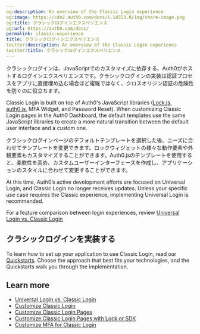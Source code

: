 ```yaml
---
og:description: An overview of the Classic Login experience
og:image: https://cdn2.auth0.com/docs/1.14553.0/img/share-image.png
og:title: クラシックログインエクスペリエンス
og:url: https://auth0.com/docs/
permalink: classic-experience
title: クラシックログインエクスペリエンス
twitter:description: An overview of the Classic Login experience
twitter:title: クラシックログインエクスペリエンス
---
```


クラシックログインは、JavaScriptでのカスタマイズに依存する、Auth0がホストするログインエクスペリエンスです。クラシックログインの実装は認証プロセスをアプリに直接埋め込む場合ほど複雑ではなく、クロスオリジン認証の危険性を防ぐのに役立ちます。

Classic Login is built on top of Auth0's JavaScript libraries ([Lock.js](/docs/libraries/lock), [auth0.js](/docs/libraries/auth0js), <Tooltip tip="Multi-factor authentication (MFA): User authentication process that uses a factor in addition to username and password such as a code via SMS." cta="View Glossary" href="/docs/glossary?term=MFA">MFA</Tooltip> Widget, and Password Reset). When customizing Classic Login pages in the <Tooltip tip="Auth0 Dashboard: Auth0's main product to configure your services." cta="View Glossary" href="/docs/glossary?term=Auth0+Dashboard">Auth0 Dashboard</Tooltip>, the default templates use the same JavaScript libraries to create a more natural transition between the default user interface and a custom one.

クラシックログインページのデフォルトテンプレートを選択した後、ニーズに合わせてテンプレートを変更できます。ロックウィジェットの様々な動作要素や外観要素もカスタマイズすることができます。Auth0.jsのテンプレートを使用すると、柔軟性を高め、カスタムユーザーインターフェースを作成し、アプリケーションのスタイルに合わせて変更することができます。

<Warning>

At this time, Auth0’s active development efforts are focused on Universal Login, and Classic Login no longer receives updates. Unless your specific use case requires the Classic experience, implementing Universal Login is recommended.

For a feature comparison between login experiences, review [Universal Login vs. Classic Login](/docs/authenticate/login/auth0-universal-login/universal-login-vs-classic-login)

</Warning>

## クラシックログインを実装する

To learn how to set up your application to use Classic Login, read our [Quickstarts](/docs/quickstarts). Choose the approach that best fits your technologies, and the Quickstarts walk you through the implementation.

## Learn more

* [Universal Login vs. Classic Login](/docs/authenticate/login/auth0-universal-login/universal-login-vs-classic-login)
* [Customize Classic Login](/docs/customize/login-pages/classic-login)
* [Customize Classic Login Pages](/docs/customize/login-pages/classic-login/customization-classic)
* [Customize Classic Login Pages with Lock or SDK](/docs/customize/login-pages/classic-login/customize-with-lock-sdk)
* [Customize MFA for Classic Login](/docs/secure/multi-factor-authentication/customize-mfa/customize-mfa-classic-login)